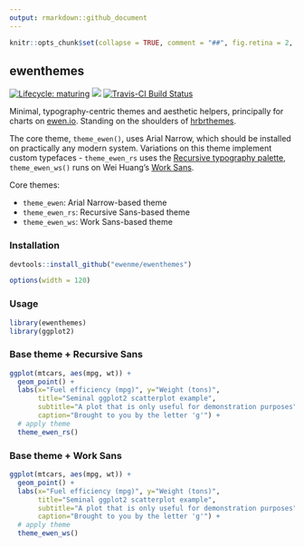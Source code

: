 ```yaml
---
output: rmarkdown::github_document
---
```

```r
knitr::opts_chunk$set(collapse = TRUE, comment = "##", fig.retina = 2, fig.path = "man/figures/README-")
```

## ewenthemes

[![Lifecycle: maturing](https://img.shields.io/badge/lifecycle-maturing-blue.svg)](https://www.tidyverse.org/lifecycle/#maturing)
[![](http://www.r-pkg.org/badges/version/ewenthemes)](http://www.r-pkg.org/pkg/ewenthemes)
[![Travis-CI Build Status](https://travis-ci.org/ewenme/ewenthemes.svg?branch=master)](https://travis-ci.org/ewenme/ewenthemes)

Minimal, typography-centric themes and aesthetic helpers, principally for charts on [ewen.io](https://ewen.io). Standing on the shoulders of [hrbrthemes](https://github.com/hrbrmstr/hrbrthemes). 

The core theme, `theme_ewen()`, uses Arial Narrow, which should be installed on practically any modern system. Variations on this theme implement custom typefaces - `theme_ewen_rs` uses the [Recursive typography palette](https://www.recursive.design/), `theme_ewen_ws()` runs on Wei Huang's [Work Sans](https://github.com/weiweihuanghuang/Work-Sans).

Core themes:

- `theme_ewen`: Arial Narrow-based theme
- `theme_ewen_rs`: Recursive Sans-based theme
- `theme_ewen_ws`: Work Sans-based theme

### Installation

```r
devtools::install_github("ewenme/ewenthemes")
```

```r
options(width = 120)
```

### Usage

```r
library(ewenthemes)
library(ggplot2)
```

### Base theme + Recursive Sans

```r
ggplot(mtcars, aes(mpg, wt)) +
  geom_point() +
  labs(x="Fuel efficiency (mpg)", y="Weight (tons)",
       title="Seminal ggplot2 scatterplot example",
       subtitle="A plot that is only useful for demonstration purposes",
       caption="Brought to you by the letter 'g'") + 
  # apply theme
  theme_ewen_rs()
```

### Base theme + Work Sans

```r
ggplot(mtcars, aes(mpg, wt)) +
  geom_point() +
  labs(x="Fuel efficiency (mpg)", y="Weight (tons)",
       title="Seminal ggplot2 scatterplot example",
       subtitle="A plot that is only useful for demonstration purposes",
       caption="Brought to you by the letter 'g'") + 
  # apply theme
  theme_ewen_ws()
```
